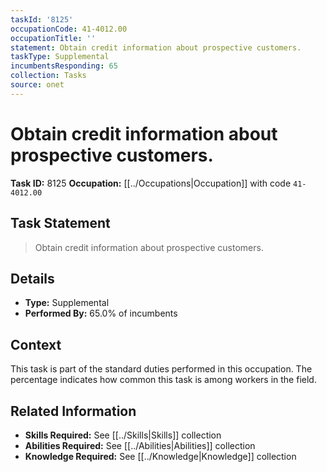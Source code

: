 ```yaml
---
taskId: '8125'
occupationCode: 41-4012.00
occupationTitle: ''
statement: Obtain credit information about prospective customers.
taskType: Supplemental
incumbentsResponding: 65
collection: Tasks
source: onet
---
```

# Obtain credit information about prospective customers.

**Task ID:** 8125
**Occupation:** [[../Occupations|Occupation]] with code `41-4012.00`

## Task Statement

> Obtain credit information about prospective customers.

## Details

- **Type:** Supplemental
- **Performed By:** 65.0% of incumbents

## Context

This task is part of the standard duties performed in this occupation. The percentage indicates how common this task is among workers in the field.

## Related Information

- **Skills Required:** See [[../Skills|Skills]] collection
- **Abilities Required:** See [[../Abilities|Abilities]] collection
- **Knowledge Required:** See [[../Knowledge|Knowledge]] collection
